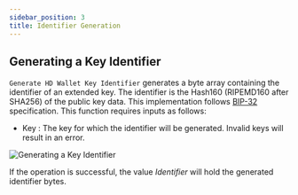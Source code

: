 ```yaml
---
sidebar_position: 3
title: Identifier Generation
---
```


## Generating a Key Identifier

`Generate HD Wallet Key Identifier` generates a byte array containing the identifier of an extended key. The identifier
is the Hash160 (RIPEMD160 after SHA256) of the public key data.
This implementation follows [BIP-32](https://github.com/bitcoin/bips/blob/master/bip-0032.mediawiki#key-identifiers) specification.
This function requires inputs as follows:

* Key <Step text="1"/> : The key for which the identifier will be generated. Invalid keys will result in an error.

![Generating a Key Identifier](_static/img/generate_hd_wallet_key_identifier.png)

If the operation is successful, the value *Identifier* <Step text="2"/> will hold the generated identifier bytes.
